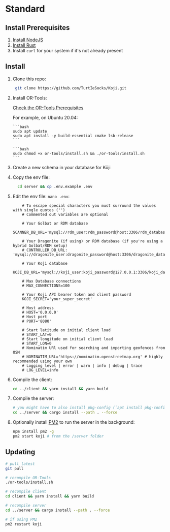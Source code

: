 
# Standard

## Install Prerequisites

1. [Install NodeJS](https://nodejs.dev/en/learn/how-to-install-nodejs/)
1. [Install Rust](https://www.rust-lang.org/tools/install)
1. Install `curl` for your system if it's not already present

## Install

1.  Clone this repo:

    ```bash
     git clone https://github.com/TurtIeSocks/Koji.git
    ```

1.  Install OR-Tools:

    <Callout type="warning" emoji="⚠️">

    [Check the OR-Tools Prerequisites](https://developers.google.com/optimization/install/cpp/binary_linux#prerequisites)

    For example, on Ubuntu 20.04:

        ```bash
        sudo apt update
        sudo apt install -y build-essential cmake lsb-release
        ```

    </Callout>

        ```bash
        sudo chmod +x or-tools/install.sh && ./or-tools/install.sh
        ```

1.  Create a new schema in your database for Kōji

1.  Copy the env file:

    ```bash
      cd server && cp .env.example .env
    ```

1.  Edit the env file: `nano .env`:

    ```
        # To escape special characters you must surround the values with single quotes ('')
        # Commented out variables are optional

        # Your Golbat or RDM database
        SCANNER_DB_URL='mysql://rdm_user:rdm_password@host:3306/rdm_database'

        # Your Dragonite (if using) or RDM database (if you're using a hybrid Golbat/RDM setup)
        # CONTROLLER_DB_URL: 'mysql://dragonite_user:dragonite_password@host:3306/dragonite_database'

        # Your Koji database
        KOJI_DB_URL='mysql://koji_user:koji_password@127.0.0.1:3306/koji_database'

        # Max Database connections
        # MAX_CONNECTIONS=100

        # Your Koji API bearer token and client password
        KOJI_SECRET='your_super_secret'

        # Host address
        # HOST='0.0.0.0'
        # Host port
        # PORT='8080'

        # Start latitude on initial client load
        # START_LAT=0
        # Start longitude on initial client load
        # START_LON=0
        # Nominatim URl used for searching and importing geofences from OSM
        # NOMINATIM_URL='https://nominatim.openstreetmap.org' # highly recommended using your own
        # Logging level | error | warn | info | debug | trace
        # LOG_LEVEL=info
    ```

1.  Compile the client:

    ```bash
    cd ../client && yarn install && yarn build
    ```

1.  Compile the server:

    ```bash
    # you might have to also install pkg-config (`apt install pkg-config`)
    cd ../server && cargo install --path . --force
    ```

1.  Optionally install [PM2](https://pm2.keymetrics.io/) to run the server in the background:

    ```bash
    npm install pm2 -g
    pm2 start koji # from the /server folder
    ```

## Updating

```bash
# pull latest
git pull

# recompile OR-Tools
./or-tools/install.sh

# recompile client
cd client && yarn install && yarn build

# recompile server
cd ../server && cargo install --path . --force

# if using PM2
pm2 restart koji
```
